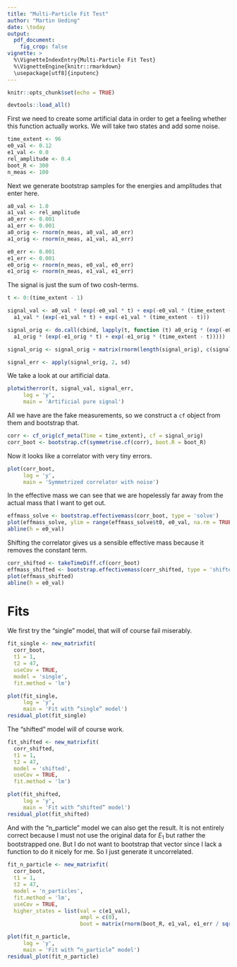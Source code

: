 ```yaml
---
title: "Multi-Particle Fit Test"
author: "Martin Ueding"
date: \today
output:
  pdf_document:
    fig_crop: false
vignette: >
  %\VignetteIndexEntry{Multi-Particle Fit Test}
  %\VignetteEngine{knitr::rmarkdown}
  \usepackage[utf8]{inputenc}
---
```


```r
knitr::opts_chunk$set(echo = TRUE)

devtools::load_all()
```

First we need to create some artificial data in order to get a feeling whether this function actually works. We will take two states and add some noise.

```r
time_extent <- 96
e0_val <- 0.12
e1_val <- 0.0
rel_amplitude <- 0.4
boot_R <- 300
n_meas <- 100
```

Next we generate bootstrap samples for the energies and amplitudes that enter here.

```r
a0_val <- 1.0
a1_val <- rel_amplitude
a0_err <- 0.001
a1_err <- 0.001
a0_orig <- rnorm(n_meas, a0_val, a0_err)
a1_orig <- rnorm(n_meas, a1_val, a1_err)

e0_err <- 0.001
e1_err <- 0.001
e0_orig <- rnorm(n_meas, e0_val, e0_err)
e1_orig <- rnorm(n_meas, e1_val, e1_err)
```

The signal is just the sum of two cosh-terms.

```r
t <- 0:(time_extent - 1)

signal_val <- a0_val * (exp(-e0_val * t) + exp(-e0_val * (time_extent - t))) +
  a1_val * (exp(-e1_val * t) + exp(-e1_val * (time_extent - t)))

signal_orig <- do.call(cbind, lapply(t, function (t) a0_orig * (exp(-e0_orig * t) + exp(-e0_orig * (time_extent - t))) +
  a1_orig * (exp(-e1_orig * t) + exp(-e1_orig * (time_extent - t)))))

signal_orig <- signal_orig + matrix(rnorm(length(signal_orig), c(signal_orig), 0.1), ncol = ncol(signal_orig))

signal_err <- apply(signal_orig, 2, sd)
```

We take a look at our artificial data.

```r
plotwitherror(t, signal_val, signal_err,
     log = 'y',
     main = 'Artificial pure signal')
```

All we have are the fake measurements, so we construct a `cf` object from them and bootstrap that.

```r
corr <- cf_orig(cf_meta(Time = time_extent), cf = signal_orig)
corr_boot <- bootstrap.cf(symmetrise.cf(corr), boot.R = boot_R)
```

Now it looks like a correlator with very tiny errors.

```r
plot(corr_boot,
     log = 'y',
     main = 'Symmetrized correlator with noise')
```

In the effective mass we can see that we are hopelessly far away from the actual mass that I want to get out.

```r
effmass_solve <- bootstrap.effectivemass(corr_boot, type = 'solve')
plot(effmass_solve, ylim = range(effmass_solve$t0, e0_val, na.rm = TRUE))
abline(h = e0_val)
```

Shifting the correlator gives us a sensible effective mass because it removes the constant term.

```r
corr_shifted <- takeTimeDiff.cf(corr_boot)
effmass_shifted <- bootstrap.effectivemass(corr_shifted, type = 'shifted')
plot(effmass_shifted)
abline(h = e0_val)
```

# Fits

We first try the “single” model, that will of course fail miserably.

```r
fit_single <- new_matrixfit(
  corr_boot,
  t1 = 1,
  t2 = 47,
  useCov = TRUE,
  model = 'single',
  fit.method = 'lm')

plot(fit_single,
     log = 'y',
     main = 'Fit with “single” model')
residual_plot(fit_single)
```

The “shifted” model will of course work.

```r
fit_shifted <- new_matrixfit(
  corr_shifted,
  t1 = 1,
  t2 = 47,
  model = 'shifted',
  useCov = TRUE,
  fit.method = 'lm')

plot(fit_shifted,
     log = 'y',
     main = 'Fit with “shifted” model')
residual_plot(fit_shifted)
```

And with the “n_particle” model we can also get the result. It is not entirely correct because I must not use the original data for $E_1$ but rather the bootstrapped one. But I do not want to bootstrap that vector since I lack a function to do it nicely for me. So I just generate it uncorrelated.

```r
fit_n_particle <- new_matrixfit(
  corr_boot,
  t1 = 1,
  t2 = 47,
  model = 'n_particles',
  fit.method = 'lm',
  useCov = TRUE,
  higher_states = list(val = c(e1_val),
                       ampl = c(0),
                       boot = matrix(rnorm(boot_R, e1_val, e1_err / sqrt(n_meas)), ncol = 1)))

plot(fit_n_particle,
     log = 'y',
     main = 'Fit with “n_particle” model')
residual_plot(fit_n_particle)
```
